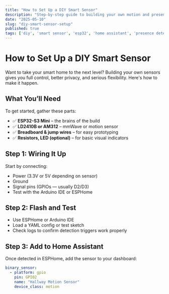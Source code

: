 ```yaml
---
title: "How to Set Up a DIY Smart Sensor"
description: "Step-by-step guide to building your own motion and presence sensors."
date: "2025-05-10"
slug: "diy-smart-sensor-setup"
published: true
tags: ['diy', 'smart sensor', 'esp32', 'home assistant', 'presence detection']
---
```


# How to Set Up a DIY Smart Sensor

Want to take your smart home to the next level? Building your own sensors gives you full control, better privacy, and serious flexibility. Here's how to make it happen.

## What You’ll Need

To get started, gather these parts:

- ✅ **ESP32-S3 Mini** – the brains of the build  
- ✅ **LD2410B or AM312** – mmWave or motion sensor  
- ✅ **Breadboard & jump wires** – for easy prototyping  
- ✅ **Resistors, LED (optional)** – for basic visual indicators

## Step 1: Wiring It Up

Start by connecting:

- Power (3.3V or 5V depending on sensor)
- Ground
- Signal pins (GPIOs — usually D2/D3)
- Test with the Arduino IDE or ESPHome

## Step 2: Flash and Test

- Use ESPHome or Arduino IDE
- Load a YAML config or test sketch
- Check logs to confirm detection triggers work properly

## Step 3: Add to Home Assistant

Once detected in ESPHome, add the sensor to your dashboard:

```yaml
binary_sensor:
  - platform: gpio
    pin: GPIO2
    name: "Hallway Motion Sensor"
    device_class: motion
